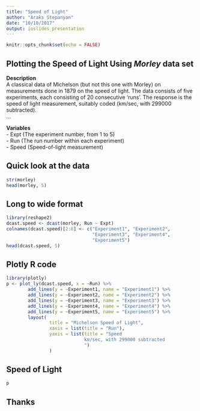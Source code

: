 ```yaml
---
title: "Speed of Light"
author: "Araks Stepanyan"
date: "10/10/2017"
output: ioslides_presentation
---
```


```r
knitr::opts_chunk$set(echo = FALSE)
```

## Plotting the Speed of Light Using *Morley* data set

**Description**  
A classical data of Michelson (but not this one with Morley) on measurements done in 1879 on the speed of light. The data consists of five experiments, each consisting of 20 consecutive ‘runs’. The response is the speed of light measurement, suitably coded (km/sec, with 299000 subtracted).  
...  

**Variables**  
- Expt (The experiment number, from 1 to 5)  
- Run (The run number within each experiment)  
- Speed (Speed-of-light measurement)  

## Quick look at the data

```r
str(morley)
head(morley, 5)
```

## Long to wide format

```r
library(reshape2)
dcast.speed <- dcast(morley, Run ~ Expt)
colnames(dcast.speed)[2:6] <- c("Experiment1", "Experiment2",
                                "Experiment3", "Experiment4",
                                "Experiment5")
head(dcast.speed, 5)
```

## Plotly R code

```r
library(plotly)
p <- plot_ly(dcast.speed, x = ~Run) %>%
        add_lines(y = ~Experiment1, name = "Experiment1") %>%
        add_lines(y = ~Experiment2, name = "Experiment2") %>%
        add_lines(y = ~Experiment3, name = "Experiment3") %>%
        add_lines(y = ~Experiment4, name = "Experiment4") %>%
        add_lines(y = ~Experiment5, name = "Experiment5") %>%
        layout(
                title = "Michelson Speed of Light",
                xaxis = list(title = "Run"),
                yaxis = list(title = "Speed
                             km/sec, with 299000 subtracted
                             ")
                )
```

## Speed of Light

```r
p
```

## Thanks
